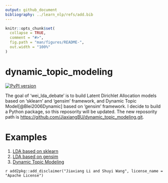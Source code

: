 ```yaml
---
output: github_document
bibliography: ../learn_nlp/refs/add.bib
---
```


<!-- README.md is generated from README.Rmd. Please edit that file -->

```r
knitr::opts_chunk$set(
  collapse = TRUE,
  comment = "#>",
  fig.path = "man/figures/README-",
  out.width = "100%"
)
```

# dynamic_topic_modeling

<!-- badges: start -->
[![PyPI version](https://badge.fury.io/py/dynamic-topic-modeling.svg)](https://badge.fury.io/py/dynamic-topic-modeling)
<!-- badges: end -->

The goal of 'wei_lda_debate' is to build Latent Dirichlet Allocation models based on 'sklearn' and 'gensim' framework, and Dynamic Topic Model[@Blei2006Dynamic] based on 'gensim' framework.
I decide to build a Python package, so this reposority will be updated.
The new reposority path is <https://github.com/JiaxiangBU/dynamic_topic_modeling.git>.

# Examples

1. [LDA based on sklearn]
1. [LDA based on gensim]
1. [Dynamic Topic Modeling]

[LDA based on sklearn]: https://nbviewer.jupyter.org/urls/jiaxiangbu.github.io/dynamic_topic_modeling/sklearn-lda.ipynb
[LDA based on gensim]: https://nbviewer.jupyter.org/urls/jiaxiangbu.github.io/dynamic_topic_modeling/gensim-lda.ipynb
[Dynamic Topic Modeling]: https://nbviewer.jupyter.org/urls/jiaxiangbu.github.io/dynamic_topic_modeling/dtm.ipynb

`r add2pkg::add_disclaimer("Jiaxiang Li and Shuyi Wang", license_name = "Apache License")`
